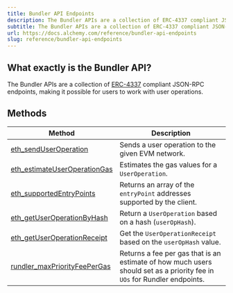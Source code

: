 ```yaml
---
title: Bundler API Endpoints
description: The Bundler APIs are a collection of ERC-4337 compliant JSON-RPC endpoints which makes it possible for users to work with user operations.
subtitle: The Bundler APIs are a collection of ERC-4337 compliant JSON-RPC endpoints which makes it possible for users to work with user operations.
url: https://docs.alchemy.com/reference/bundler-api-endpoints
slug: reference/bundler-api-endpoints
---
```


## What exactly is the Bundler API?

The Bundler APIs are a collection of [ERC-4337](https://eips.ethereum.org/EIPS/eip-4337#rpc-methods-eth-namespace) compliant JSON-RPC endpoints, making it possible for users to work with user operations.

## Methods

| Method                                                                   | Description                                                                                                              |
| ------------------------------------------------------------------------ | ------------------------------------------------------------------------------------------------------------------------ |
| [eth\_sendUserOperation](/reference/eth-senduseroperation)               | Sends a user operation to the given EVM network.                                                                         |
| [eth\_estimateUserOperationGas](/reference/eth-estimateuseroperationgas) | Estimates the gas values for a `UserOperation`.                                                                          |
| [eth\_supportedEntryPoints](/reference/eth-supportedentrypoints)         | Returns an array of the `entryPoint` addresses supported by the client.                                                  |
| [eth\_getUserOperationByHash](/reference/eth-getuseroperationbyhash)     | Return a `UserOperation` based on a hash (`userOpHash`).                                                                 |
| [eth\_getUserOperationReceipt](/reference/eth-getuseroperationreceipt)   | Get the `UserOperationReceipt` based on the `userOpHash` value.                                                          |
| [rundler\_maxPriorityFeePerGas](/reference/rundler-maxpriorityfeepergas) | Returns a fee per gas that is an estimate of how much users should set as a priority fee in `UOs` for Rundler endpoints. |

